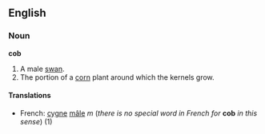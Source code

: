 ==English==
===Noun===
'''cob'''

#A male [[swan]].
#The portion of a [[corn]] plant around which the kernels grow.

====Translations====
*French: [[cygne]] [[mâle]] ''m'' (''there is no special word in French for'' '''cob''' ''in this sense'') (1)